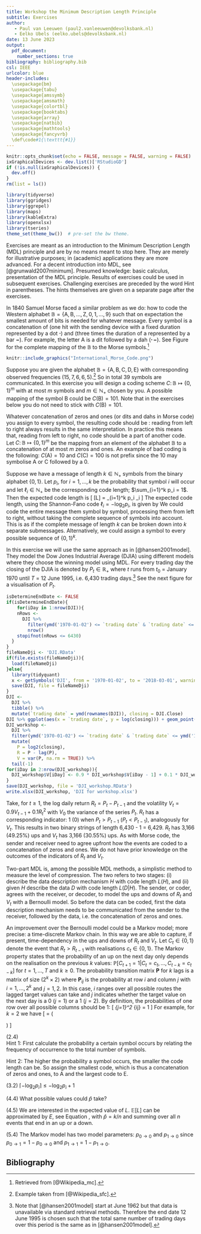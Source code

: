 ```yaml
---
title: Workshop the Minimum Description Length Principle
subtitle: Exercises
author: 
   - Paul van Leeuwen (paul2.vanleeuwen@devolksbank.nl)
   - Eelko Ubels (eelko.ubels@devolksbank.nl)
date: 13 June 2023
output:
  pdf_document:
    number_sections: true
bibliography: bibliography.bib
csl: IEEE
urlcolor: blue
header-includes:
  \usepackage{bm}
  \usepackage{tabu}
  \usepackage{amssymb}
  \usepackage{amsmath}
  \usepackage{colortbl}
  \usepackage{booktabs}
  \usepackage{array}
  \usepackage{natbib}
  \usepackage{mathtools}
  \usepackage{fancyvrb}
  \def\code#1{\texttt{#1}}
---
```


```r
knitr::opts_chunk$set(echo = FALSE, message = FALSE, warning = FALSE)
ixGraphicalDevices <- dev.list()['RStudioGD']
if (!is.null(ixGraphicalDevices)) {
  dev.off()
}
rm(list = ls())

library(tidyverse)
library(ggridges)
library(ggrepel)
library(maps)
library(kableExtra)
library(openxlsx)
library(tseries)
theme_set(theme_bw())  # pre-set the bw theme.
```


\section*{Introduction}

Exercises are meant as an introduction to the Minimum Description Length (MDL) principle and are by no means meant to stop here.
They are merely for illustrative purposes; in (academic) applications they are more advanced.
For a decent introduction into MDL, see [@grunwald2007minimum].
Presumed knowledge: basic calculus, presentation of the MDL principle.
Results of exercises could be used in subsequent exercises.
Challenging exercises are preceded by the word Hint in parentheses.
The hints themselves are given on a separate page after the exercises.



\section{Morse Code}

In 1840 Samuel Morse faced a similar problem as we do: how to code the Western alphabet $\mathbb{B} = \{ \textrm{A}, \textrm{B}, \ldots, \textrm{Z}, 0, 1, \ldots, 9 \}$ such that on expectation the smallest amount of bits is needed for whatever message. 
Every symbol is a concatenation of \textit{dits} (one hit with the sending device with a fixed duration represented by a dot $\bm{\cdot}$) and \textit{dahs} (three times the duration of a \textit{dit} represented by a bar $\bm{-}$). 
For example, the letter A is a dit followed by a dah ($\bm{\cdot \, -}$).
See Figure \ref{fig:morse_code} for the complete mapping of the $\mathbb{B}$ to the Morse symbols.^[Retrieved from [@Wikipedia_mc].]

```r
knitr::include_graphics("International_Morse_Code.png")
```

\begin{enumerate}

  \item You can assign a single dit to just one symbol. What letter would you recommend?
  
  \item A simple alternative is to have a fixed code length for every symbol. How many bits would we need to represent all elements of $\mathbb{B}$ in a binary way?
  
  \item Samuel did not choose for this simple alternative but aimed to minimise the \textit{expected} code length. Why?

\end{enumerate}



\section{Design Your Own Code}

Suppose you are given the alphabet $\mathbb{B} = \{ \textrm{A}, \textrm{B}, \textrm{C}, \textrm{D}, \textrm{E} \}$ with corresponding observed frequencies $(15, 7, 6, 6, 5 )$.^[Example taken from [@Wikipedia_sfc].]
So in total 39 symbols are communicated.
In this exercise you will design a coding scheme $C \colon \mathbb{B} \mapsto \{0, 1\}^m$ with at most $m$ symbols and $m \in \mathbb{N}_+$ chosen by you.
A possible mapping of the symbol $\textrm{B}$ could be $C(\textrm{B}) = 101$.
Note that in the exercises below you do not need to stick with $C(\textrm{B}) = 101$.

\begin{enumerate}

  \item Code the alphabet $\mathbb{B}$ using a uniform coding scheme: every symbol uses the same number of bits.

  \item What is the expected code length using this coding scheme?

\end{enumerate}

  Whatever concatenation of zeros and ones (or dits and dahs in Morse code) you assign to every symbol, the resulting code should be \textit{prefix}: reading from left to right always results in the same interpretation.
In practice this means that, reading from left to right, no code should be a part of another code.
Let $C \colon \mathbb{B} \mapsto \{0, 1\}^m$ be the mapping from an element of the alphabet $\mathbb{B}$ to a concatenation of at most $m$  zeros and ones.
An example of bad coding is the following: $C(\textrm{A}) = 10$ and $C(\textrm{C}) = 100$ is not prefix since the 10 may symbolise $\textrm{A}$ or $\textrm{C}$ followed by a 0.
  
\begin{enumerate}
\setcounter{enumi}{2}

  \item Is Morse-code a prefix code? 
  See Figure \ref{fig:morse_code} for the complete mapping of the $\mathbb{B}$ of Exercise 1 to the Morse symbols.

  \item (Hint) We can do better when the probability a symbol shows up is different from another. Assume the observed frequencies are representative for all future messages to be coded. What would be a more efficient coding scheme? Make sure the code is prefix.

\end{enumerate}



\section{From Code Length to Probabilities}

Suppose we have a message of length $k \in \mathbb{N}_+$ symbols from the binary alphabet $\{0, 1\}$.
Let $p_i$, for $i = 1, \ldots, k$ be the probability that symbol $i$ will occur and let $\ell_i \in \mathbb{N}_+$ be the corresponding code length; $\sum_{i=1}^k p_i = 1$.
Then the expected code length is
\[
\mathbb{E}[L] = \sum_{i=1}^k p_i \ell_i
\]
The expected code length, using the Shannon-Fano code $\ell_i = -\log_2 p_i$, is given by
\begin{equation}\label{eq:shannon_fano}
E = \sum_{i=1}^k -p_i \log_2 p_i
\end{equation}
We could code the entire message them symbol by symbol, processing them from left to right, without taking the complete sequence of symbols into account.
This is as if the complete message of length $k$ can be broken down into $k$ separate submessages.
Alternatively, we could assign a symbol to every possible sequence of $\{0, 1\}^k$.

\begin{enumerate}

  \item Suppose that we code the total message symbol by symbol. Explain why the choice of $\ell_i = -\log_2 p_i$ is not always realistic to accurately represent the code length of all corresponding $p_i$.
  
  \item (Hint) Choose $\ell_i = \lceil -\log_2 p_i \rceil$. Derive an upper bound for $\mathbb{E}[L]$ in terms of $E$.

  \item Using $\ell_i = -\log_2 p_i$ we have a connection between the probability that event $i$ occurs, where event $i$ is represented by symbol $i$, and code length $\ell_i$.
Although this choice of $\ell_i$ does not give realistic code lengths, explain why it is useful after all.

\end{enumerate}



\section{From Data to Parameter Estimation}

In this exercise we will use the same approach as in [@hansen2001model].
They model the Dow Jones Industrial Average (DJIA) using different models where they choose the winning model using MDL.
For every trading day the closing of the DJIA is denoted by $P_t \in \mathbb{R}_+$ where $t$ runs from $t_0$ = January 1970 until $T$ = 12 June 1995, i.e. 6,430 trading days.^[Note that [@hansen2001model] start at June 1962 but that data is unavailable via standard retrieval methods. Therefore the end date 12 June 1995 is chosen such that the total same number of trading days over this period is the same as in [@hansen2001model].]
See the next figure for a visualisation of $P_t$.

```r
isDetermineEndDate <- FALSE
if(isDetermineEndDate){
    for(iDay in 1:nrow(DJI)){
    nRows <-
      DJI %>% 
        filter(ymd('1970-01-02') <= `trading date` & `trading date` <= ( ymd('1970-01-02') + days(iDay) ) ) %>%
        nrow()
    stopifnot(nRows <= 6430)
  }
}
fileNameDji <- 'DJI.RData'
if(file.exists(fileNameDji)){
  load(fileNameDji)
}else{
  library(tidyquant)
  x <- getSymbols('DJI', from = '1970-01-02', to = '2018-03-01', warnings = FALSE, auto.assign = TRUE, return.class = 'data.frame')
  save(DJI, file = fileNameDji)
}
DJI <- 
  DJI %>% 
  tibble() %>% 
  mutate(`trading date` = ymd(rownames(DJI)), closing = DJI.Close)
DJI %>% ggplot(aes(x = `trading date`, y = log(closing))) + geom_point(size = 0.5) + labs(title = 'logarithm of the closing of the Dow Jones Industrial Average')
DJI_workshop <- 
  DJI %>% 
  filter(ymd('1970-01-02') <= `trading date` & `trading date` <= ymd('1995-06-12') ) %>%
  mutate(
    P = log2(closing),
    R = P - lag(P),
    V = var(P, na.rm = TRUE)) %>%
  tail(-1)
for(iDay in 2:nrow(DJI_workshop)){
  DJI_workshop$V[iDay] <- 0.9 * DJI_workshop$V[iDay - 1] + 0.1 * DJI_workshop$R[iDay]^2
}
save(DJI_workshop, file = 'DJI_workshop.RData')
write.xlsx(DJI_workshop, 'DJI for workshop.xlsx')
```

Take, for $t \geq 1$, the log daily return $R_t = P_t - P_{t-1}$ and the volatility $V_t = 0.9 V_{t-1} + 0.1R_t^2$ with $V_0$ the variance of the series $P_t$.
$R_t$ has a corresponding indicator: 1 (0) when $P_t > P_{t-1}$ ($P_t < P_{t-1}$), analogously for $V_t$.
This results in two binary strings of length 6,430 - 1 = 6,429.
$R_t$ has 3,166 (49.25%) ups and $V_t$ has 3,166 (30.55%) ups.
As with Morse code, the sender and receiver need to agree upfront how the events are coded to a concatenation of zeros and ones.
We do not have prior knowledge on the outcomes of the indicators of $R_t$ and $V_t$.

\begin{enumerate}

  \item As a baseline we consider the uniform coding scheme. How many bits do we require to code the ups and downs of $R_t$? And how many for the ups and downs of $V_t$?
  
  \item As before, we can do better when the probability of one event is sufficiently different from $\frac{1}{2}$. For what time series $R_t$ or $V_t$ do you expect, \textit{a priori}, to realise the highest compression?
  
\end{enumerate}
    
Two-part MDL is, among the possible MDL methods, a simplistic method to measure the level of compression.
The two refers to two stages: (i) describe the data description mechanism $H$ with code length $L(H)$, and (ii) given $H$ describe the data $D$ with code length $L(D|H)$.
The sender, or coder, agrees with the receiver, or decoder, to model the ups and downs of $R_t$ and $V_t$ with a Bernoulli model.
So before the data can be coded, first the data description mechanism needs to be communicated from the sender to the receiver, followed by the data, i.e. the concatenation of zeros and ones.

\begin{enumerate}
\setcounter{enumi}{2}

  \item Derive the maximum likelihood estimator $\hat{p}$ for $p$.
  
  \item (Hint) How many bits do you need to communicate $H$, the maximum likelihood estimate $\hat{p}$, using a uniform coding scheme?
  
  \item (Hint) Given that $\hat{p}$ is communicated, how many bits do you need to communicate the ups and downs of $R_t$ and $V_t$, i.e. $L(D|H)$? 
  
  \item Does that result in an improvement relative to the number of bits required for the uniform coding scheme as derived in (1)?

\end{enumerate}



\section{Markov Modelling}

An improvement over the Bernoulli model could be a Markov model; more precise: a time-discrete Markov chain.
In this way we are able to capture, if present, time-dependency in the ups and downs of $R_t$ and $V_t$.
Let $C_t \in \{0, 1\}$ denote the event that $R_t > R_{t-1}$ with realisations $c_t  \in \{0, 1\}$.
The Markov property states that the probability of an up on the next day only depends on the realisation on the previous $k$ values: $\mathbb{P}[C_{t+1} = 1 | C_t = c_t, \ldots, C_{t-k} = c_{t-k}]$ for $t = 1, \ldots, T$ and $k \geq 0$.
The probability transition matrix $\mathbf{P}$ for $k$ lags is a matrix of size $\left( 2^k \times 2 \right)$ where $\mathbf{P}_{ij}$ is the probability at row $i$ and column $j$ with $i = 1, \ldots, 2^k$ and $j = 1, 2$.
In this case, $i$ ranges over all possible routes the lagged target values can take and $j$ indicates whether the target value on the next day is a 0 ($j = 1$) or a 1 ($j = 2$).
By definition, the probabilities of one row over all possible columns should be 1:
\[
\sum_{j=1}^2 \mathbf{P}_{ij} = 1
\]
For example, for $k = 2$ we have
\[
\mathbf{P} = 
\left(
\begin{matrix}
p_{00 \rightarrow 0} & p_{00 \rightarrow 1} \\
p_{01 \rightarrow 0} & p_{01 \rightarrow 1} \\
p_{10 \rightarrow 0} & p_{10 \rightarrow 1} \\
p_{11 \rightarrow 0} & p_{11 \rightarrow 1} \\
\end{matrix}
\right)
\]

\begin{enumerate}

  \item Argue that the Bernoulli model is a nested model of the $k^\textrm{th}$-order Markov model family for $k \in \mathbb{N}$. 
  In other words, what is $k$ for the Bernoulli model?

  \item In what case would a higher-order Markov model be superior over a Bernoulli model?

  \item Study the autocorrelation function of $R_t - R_{t-1}$ and $V_t - V_{t-1}$.
  In Matlab you may want to use the function \code{autocorr}. The realisations of $R_t$ and $V_t$ can be extracted from the Excel-file that was sent to you by mail by making use of the Matlab-function \code{readtable}.

  \item (Hint) Derive the maximum likelihood vector of model parameters for the first-order Markov model.
  
  \item To code a first-order Markov model, we need to first code the data description mechanism $H$ with code length $L(H)$.
  Then, given $H$, give the code length of the data $D$, which is $L(D|H)$.

  \item This two-stage approach is rather simplistic. Give suggestions on how to improve this approach. 
  
\end{enumerate}

\newpage

\section{Hints}

(2.4)   
Hint 1: First calculate the probability a certain symbol occurs by relating the frequency of occurrence to the total number of symbols.

Hint 2: The higher the probability a symbol occurs, the smaller the code length can be. So assign the smallest code, which is thus a concatenation of zeros and ones, to $\textrm{A}$ and the largest code to $\textrm{E}$.

(3.2)
$\lceil -\log_2 p_i \rceil \leq -\log_2 p_i + 1$

(4.4)
What possible values could $\hat{p}$ take?

(4.5)
We are interested in the expected value of $L$. $\mathbb{E}[L]$ can be approximated by $E$, see Equation \eqref{eq:shannon_fano}, with $\hat{p} = k \slash n$ and summing over all $n$ events that end in an up or a down.

(5.4)
The Markov model has two model parameters: $p_{0 \rightarrow 0}$ and $p_{1 \rightarrow 0}$ since $p_{0 \rightarrow 1} = 1 - p_{0 \rightarrow 0}$ and $p_{1 \rightarrow 1} = 1 - p_{1 \rightarrow 0}$.



## Bibliography
